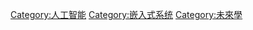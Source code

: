 {{Catmore}}
{{Portal|机器人学}}
{{Commonscat|Robotics}}


[[Category:人工智能|Category:人工智能]]
[[Category:嵌入式系统|Category:嵌入式系统]]
[[Category:未來學|Category:未來學]]